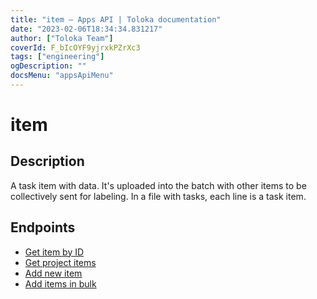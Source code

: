 ```yaml
---
title: "item — Apps API | Toloka documentation"
date: "2023-02-06T18:34:34.831217"
author: ["Toloka Team"]
coverId: F_bIcOYF9yjrxkPZrXc3
tags: ["engineering"]
ogDescription: ""
docsMenu: "appsApiMenu"
---
```


# item

## Description

A task item with data. It's uploaded into the batch with other items to be collectively sent for labeling. In a file with tasks, each line is a task item.

## Endpoints

- [Get item by ID](/docs-new/apps-api/ref/item/app-projectsapp_project_iditemsitem_id-get)
- [Get project items](/docs-new/apps-api/ref/item/app-projectsapp_project_iditems-get)
- [Add new item](/docs-new/apps-api/ref/item/app-projectsapp_project_iditems-post)
- [Add items in bulk](/docs-new/apps-api/ref/item/app-projectsapp_project_iditemsbulk-post)
